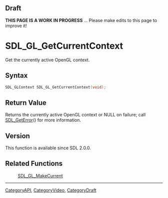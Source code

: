 
== Draft ==

'''THIS PAGE IS A WORK IN PROGRESS''' ... Please make edits to this page to improve it!



<!-- #*^*^*^*^*See https://wiki.libsdl.org/SGFunctions for details on editing this page*^*^*^*^* -->
= SDL_GL_GetCurrentContext =

Get the currently active OpenGL context.

== Syntax ==

<syntaxhighlight lang='c'>
SDL_GLContext SDL_GL_GetCurrentContext(void);
</syntaxhighlight>

== Return Value ==

Returns the currently active OpenGL context or NULL on failure; call
[[SDL_GetError]]() for more information.

== Version ==

This function is available since SDL 2.0.0.

== Related Functions ==

:[[SDL_GL_MakeCurrent]]

----
[[CategoryAPI]], [[CategoryVideo]], [[CategoryDraft]]
<!-- #See the Style Guide for instructions on editing the footer. -->


